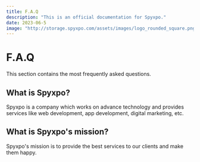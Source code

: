 ```yaml
---
title: F.A.Q
description: "This is an official documentation for Spyxpo."
date: 2023-06-5
image: "http://storage.spyxpo.com/assets/images/logo_rounded_square.png."
---
```



# F.A.Q

This section contains the most frequently asked questions.

## What is Spyxpo?

Spyxpo is a company which works on advance technology and provides services like web development, app development, digital marketing, etc.

## What is Spyxpo's mission?

Spyxpo's mission is to provide the best services to our clients and make them happy.
